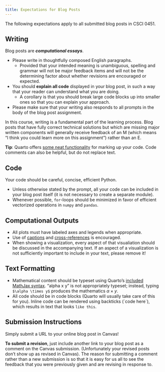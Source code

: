 ```yaml
---
title: Expectations for Blog Posts
---
```



The following expectations apply to all submitted blog posts in CSCI 0451. 



## Writing

Blog posts are ***computational essays***. 

- Please write in thoughtfully composed English paragraphs. 
    - Provided that your intended meaning is unambiguous, spelling and grammar will not be major feedback items and will not be the determining factor about whether revisions are encouraged or expected. 
- You should **explain all code** displayed in your blog post, in such a way that your reader can understand what you are doing. 
    - A corollary is that you should break large code blocks up into smaller ones so that you can explain your approach. 
- Please make sure that your writing also responds to all prompts in the body of the blog post assignment. 

In this course, writing is a fundamental part of the learning process. Blog posts that have fully correct technical solutions but which are missing major written components will generally receive feedback of an M (which means "I think you could learn more on this assignment") rather than an E. 

**Tip**: Quarto offers [some neat functionality](https://quarto.org/docs/authoring/code-annotation.html) for marking up your code. Code comments can also be helpful, but do not replace text. 

## Code

Your code should be careful, concise, efficient Python. 

- Unless otherwise stated by the prompt, all your code can be included in your blog post itself (it is not necessary to create a separate module). 
- Whenever possible, `for`-loops should be minimized in favor of efficient vectorized operations in `numpy` and `pandas`. 

## Computational Outputs

- All plots must have labeled axes and legends when appropriate. 
- Use of [captions](https://quarto.org/docs/authoring/figures.html#computations) and [cross-references](https://quarto.org/docs/authoring/figures.html#cross-references) is encouraged. 
- When showing a visualization, every aspect of that visualiation should be discussed in the accompanying text. If an aspect of a visualization is not sufficiently important to include in your text, please remove it! 

## Text Formatting

- Mathematical content should be typeset using Quarto's [included MathJax syntax](https://quarto.org/docs/authoring/markdown-basics.html#equations). "alpha x y" is not appropriately typeset; instead, typing `$\alpha \times y$` produces the mathematics $\alpha \times y$. 
- All code should be in code blocks (Quarto will usually take care of this for you). Inline code can be rendered using backticks (\`code here\`), which results in text that looks `like this`. 

## Submission Instructions

Simply submit a URL to your online blog post in Canvas! 

**To submit a revision**, just include another link to your blog post as a comment on the Canvas submission. (Unfortunately your revised posts don't show up as revised in Canvas). The reason for submitting a comment rather than a new submission is so that it is easy for us all to see the feedback that you were previously given and are revising in response to. 
